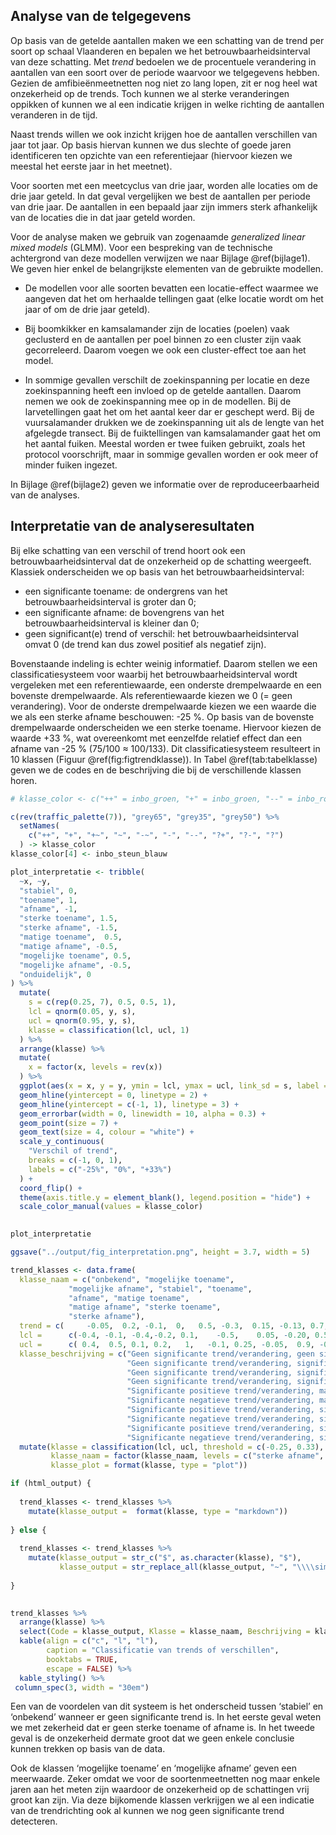 ## Analyse van de telgegevens

Op basis van de getelde aantallen maken we een schatting van de trend per soort op schaal Vlaanderen en bepalen we het betrouwbaarheidsinterval van deze schatting.
Met *trend* bedoelen we de procentuele verandering in aantallen van een soort over de periode waarvoor we telgegevens hebben.
Gezien de amfibieënmeetnetten nog niet zo lang lopen, zit er nog heel wat onzekerheid op de trends.
Toch kunnen we al sterke veranderingen oppikken of kunnen we al een indicatie krijgen in welke richting de aantallen veranderen in de tijd.

Naast trends willen we ook inzicht krijgen hoe de aantallen verschillen van jaar tot jaar.
Op basis hiervan kunnen we dus slechte of goede jaren identificeren ten opzichte van een referentiejaar (hiervoor kiezen we meestal het eerste jaar in het meetnet).

Voor soorten met een meetcyclus van drie jaar, worden alle locaties om de drie jaar geteld.
In dat geval vergelijken we best de aantallen per periode van drie jaar.
De aantallen in een bepaald jaar zijn immers sterk afhankelijk van de locaties die in dat jaar geteld worden.

Voor de analyse maken we gebruik van zogenaamde *generalized linear mixed models* (GLMM).
Voor een bespreking van de technische achtergrond van deze modellen verwijzen we naar Bijlage \@ref(bijlage1).
We geven hier enkel de belangrijkste elementen van de gebruikte modellen.

-   De modellen voor alle soorten bevatten een locatie-effect waarmee we aangeven dat het om herhaalde tellingen gaat (elke locatie wordt om het jaar of om de drie jaar geteld).

-   Bij boomkikker en kamsalamander zijn de locaties (poelen) vaak geclusterd en de aantallen per poel binnen zo een cluster zijn vaak gecorreleerd.
    Daarom voegen we ook een cluster-effect toe aan het model.

-   In sommige gevallen verschilt de zoekinspanning per locatie en deze zoekinspanning heeft een invloed op de getelde aantallen.
    Daarom nemen we ook de zoekinspanning mee op in de modellen.
    Bij de larvetellingen gaat het om het aantal keer dar er geschept werd.
    Bij de vuursalamander drukken we de zoekinspanning uit als de lengte van het afgelegde transect.
    Bij de fuiktellingen van kamsalamander gaat het om het aantal fuiken.
    Meestal worden er twee fuiken gebruikt, zoals het protocol voorschrijft, maar in sommige gevallen worden er ook meer of minder fuiken ingezet.

In Bijlage \@ref(bijlage2) geven we informatie over de reproduceerbaarheid van de analyses.

## Interpretatie van de analyseresultaten {#h:classtrend}

Bij elke schatting van een verschil of trend hoort ook een betrouwbaarheidsinterval dat de onzekerheid op de schatting weergeeft.
Klassiek onderscheiden we op basis van het betrouwbaarheidsinterval:

-   een significante toename: de ondergrens van het betrouwbaarheidsinterval is groter dan 0;
-   een significante afname: de bovengrens van het betrouwbaarheidsinterval is kleiner dan 0;
-   geen significant(e) trend of verschil: het betrouwbaarheidsinterval omvat 0 (de trend kan dus zowel positief als negatief zijn).

Bovenstaande indeling is echter weinig informatief.
Daarom stellen we een classificatiesysteem voor waarbij het betrouwbaarheidsinterval wordt vergeleken met een referentiewaarde, een onderste drempelwaarde en een bovenste drempelwaarde.
Als referentiewaarde kiezen we 0 (= geen verandering).
Voor de onderste drempelwaarde kiezen we een waarde die we als een sterke afname beschouwen: -25 %.
Op basis van de bovenste drempelwaarde onderscheiden we een sterke toename.
Hiervoor kiezen de waarde +33 %, wat overeenkomt met eenzelfde relatief effect dan een afname van -25 % (75/100 $\approx$ 100/133).
Dit classificatiesysteem resulteert in 10 klassen (Figuur \@ref(fig:figtrendklasse)).
In Tabel \@ref(tab:tabelklasse) geven we de codes en de beschrijving die bij de verschillende klassen horen.

```r

# klasse_color <- c("++" = inbo_groen, "+" = inbo_groen, "--" = inbo_rood, "-" = inbo_rood, "?+" = inbo_grijsblauw, "?-" = inbo_grijsblauw, "?" = inbo_grijsblauw, "~" = inbo_geelgr, "+~" = inbo_groen, "-~" = inbo_rood, "R" = inbo_grijsblauw)

c(rev(traffic_palette(7)), "grey65", "grey35", "grey50") %>%
  setNames(
    c("++", "+", "+~", "~", "-~", "-", "--", "?+", "?-", "?")
  ) -> klasse_color
klasse_color[4] <- inbo_steun_blauw

plot_interpretatie <- tribble(
  ~x, ~y,
  "stabiel", 0,
  "toename", 1,
  "afname", -1,
  "sterke toename", 1.5,
  "sterke afname", -1.5,
  "matige toename",  0.5,
  "matige afname", -0.5,
  "mogelijke toename", 0.5,
  "mogelijke afname", -0.5,
  "onduidelijk", 0
) %>%
  mutate(
    s = c(rep(0.25, 7), 0.5, 0.5, 1),
    lcl = qnorm(0.05, y, s),
    ucl = qnorm(0.95, y, s),
    klasse = classification(lcl, ucl, 1)
  ) %>%
  arrange(klasse) %>%
  mutate(
    x = factor(x, levels = rev(x))
  ) %>%
  ggplot(aes(x = x, y = y, ymin = lcl, ymax = ucl, link_sd = s, label = klasse, colour = klasse)) +
  geom_hline(yintercept = 0, linetype = 2) +
  geom_hline(yintercept = c(-1, 1), linetype = 3) +
  geom_errorbar(width = 0, linewidth = 10, alpha = 0.3) +
  geom_point(size = 7) +
  geom_text(size = 4, colour = "white") +
  scale_y_continuous(
    "Verschil of trend", 
    breaks = c(-1, 0, 1), 
    labels = c("-25%", "0%", "+33%")
  ) +
  coord_flip() +
  theme(axis.title.y = element_blank(), legend.position = "hide") +
  scale_color_manual(values = klasse_color)
  

plot_interpretatie

ggsave("../output/fig_interpretation.png", height = 3.7, width = 5)
```

```r

trend_klasses <- data.frame(
  klasse_naam = c("onbekend", "mogelijke toename",
             "mogelijke afname", "stabiel", "toename",
             "afname", "matige toename",
             "matige afname", "sterke toename",
             "sterke afname"),
  trend = c(     -0.05,  0.2, -0.1,  0,   0.5, -0.3,  0.15, -0.13, 0.7, -0.5),
  lcl =      c(-0.4, -0.1, -0.4,-0.2, 0.1,    -0.5,    0.05, -0.20, 0.5, -0.65),
  ucl =      c( 0.4,  0.5, 0.1, 0.2,   1,   -0.1, 0.25, -0.05,  0.9, -0.35),
  klasse_beschrijving = c("Geen significante trend/verandering, geen significant verschil met bovenste en onderste drempelwaarde",
                          "Geen significante trend/verandering, significant hoger dan onderste drempelwaarde",
                          "Geen significante trend/verandering, significant lager dan bovenste drempelwaarde",
                          "Geen significante trend/verandering, significant hoger dan onderste drempelwaarde en lager dan bovenste drempelwaarde",
                          "Significante positieve trend/verandering, maar geen significant verschil met bovenste drempelwaarde",
                          "Significante negatieve trend/verandering, maar geen significant verschil met onderste drempelwaarde",
                          "Significante positieve trend/verandering, significant lager dan bovenste drempelwaarde",
                          "Significante negatieve trend/verandering, significant hoger dan onderste drempelwaarde",
                          "Significante positieve trend/verandering, significant hoger dan bovenste drempelwaarde",
                          "Significante negatieve trend/verandering, significant hoger dan onderste drempelwaarde")) %>%
  mutate(klasse = classification(lcl, ucl, threshold = c(-0.25, 0.33), reference = 0),
         klasse_naam = factor(klasse_naam, levels = c("sterke afname", "afname", "matige afname", "mogelijke afname", "onbekend", "stabiel", "mogelijke toename", "matige toename", "toename", "sterke toename" )),
         klasse_plot = format(klasse, type = "plot"))

if (html_output) {
  
  trend_klasses <- trend_klasses %>%
    mutate(klasse_output =  format(klasse, type = "markdown"))
  
} else {
  
  trend_klasses <- trend_klasses %>%
    mutate(klasse_output = str_c("$", as.character(klasse), "$"),
           klasse_output = str_replace_all(klasse_output, "~", "\\\\sim"))
  
}
        

```

```r

trend_klasses %>%
  arrange(klasse) %>%
  select(Code = klasse_output, Klasse = klasse_naam, Beschrijving = klasse_beschrijving) %>%
  kable(align = c("c", "l", "l"),
        caption = "Classificatie van trends of verschillen",
        booktabs = TRUE,
        escape = FALSE) %>%
  kable_styling() %>%
 column_spec(3, width = "30em")

```

\needspace{200mm}

Een van de voordelen van dit systeem is het onderscheid tussen 'stabiel' en 'onbekend' wanneer er geen significante trend is.
In het eerste geval weten we met zekerheid dat er geen sterke toename of afname is.
In het tweede geval is de onzekerheid dermate groot dat we geen enkele conclusie kunnen trekken op basis van de data.

Ook de klassen 'mogelijke toename' en 'mogelijke afname' geven een meerwaarde.
Zeker omdat we voor de soortenmeetnetten nog maar enkele jaren aan het meten zijn waardoor de onzekerheid op de schattingen vrij groot kan zijn.
Via deze bijkomende klassen verkrijgen we al een indicatie van de trendrichting ook al kunnen we nog geen significante trend detecteren.
